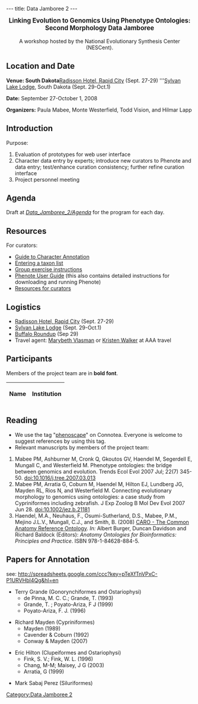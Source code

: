 ---
title: Data Jamboree 2
---

<center><big>'''Linking Evolution to Genomics Using Phenotype Ontologies:'''<br/>'''Second Morphology Data Jamboree'''</big><br/><br/>A workshop hosted by the National Evolutionary Synthesis Center (NESCent).</center>

==Location and Date==

'''Venue: South Dakota
'''<span class="plainlinks">[http://www.radisson.com/rapidcitysd/ Radisson Hotel, Rapid City]</span> (Sept. 27-29)
'''<span class="plainlinks">[http://www.custerresorts.com/sylvan-lake-lodge-custer-state-park-resort/ Sylvan Lake Lodge]</span>, South Dakota (Sept. 29-Oct.1)

'''Date:''' September 27-October 1, 2008

'''Organizers:''' Paula Mabee, Monte Westerfield, Todd Vision, and Hilmar Lapp

==Introduction==

Purpose:

# Evaluation of prototypes for web user interface
# Character data entry by experts; introduce new curators to Phenote and data entry; test/enhance curation consistency; further refine curation interface
# Project personnel meeting

==Agenda==

Draft at ''[[Data_Jamboree_2/Agenda]]'' for the program for each day.

==Resources==

For curators:
* [[Guide to Character Annotation]]
* [https://webdav.nescent.org/phenoscape-data/TaxonList_rev.doc Entering a taxon list]
* [https://webdav.nescent.org/phenoscape-data/group-exercise.doc Group exercise instructions]
* [[Phenote User Guide]] (this also contains detailed instructions for downloading and running Phenote)
* [[Resources for curators]]

==Logistics==

* <span class="plainlinks">[http://www.radisson.com/rapidcitysd/ Radisson Hotel, Rapid City]</span> (Sept. 27-29)
* <span class="plainlinks">[http://www.custerresorts.com/sylvan-lake-lodge-custer-state-park-resort/ Sylvan Lake Lodge]</span> (Sept. 29-Oct.1)
* [http://www.travelsd.com/about/events/buffaloroundup.asp Buffalo Roundup] (Sep 29)
* Travel agent: [mailto:Marybeth.Vlasman%40aaasd%2eorg Marybeth Vlasman] or [mailto:kristen.walker%40aaasd%2eorg Kristen Walker] at AAA travel

==Participants==

Members of the project team are in '''bold font'''.

{| border="1" cellpadding="3" cellspacing="0"
|-
! Name !! Institution
{{EventParticipant|Balhoff|Jim|balhoff%40nescent%2eorg|NESCent|'''}}
{{EventParticipant|Blake|Judith|jblake%40informatics%2ejax.org|The Jackson Laboratory|}}
{{EventParticipant|Grande|Terry|TGRANDE%40luc%2eedu|Loyola University, Chicago|}}
{{EventParticipant|Dahdul|Wasila|Wasila.Dahdul%40usd%2eedu|University of South Dakota and NESCent|'''}}
{{EventParticipant|Engeman|Jeff|jeffrey%2eengeman%40usd%2eedu|University of South Dakota|}}
{{EventParticipant|Hilton|Eric|ehilton%40vims%2eedu|Virginia Institute of Marine Science|}}
{{EventParticipant|Kothari|Cartik|cartik%40nescent%2eorg|NESCent|'''}}
{{EventParticipant|Lapp|Hilmar|hlapp%40nescent%2eorg|NESCent|'''}}
{{EventParticipant|Lewis|Suzanna|lsuzi%40fruitfly2eorg |Berkeley Bioinformatics and Ontology Project|}}
{{EventParticipant|Lundberg|John|lundberg%40acnatsci%2eorg |Department of Ichthyology, Academy of Natural Sciences|'''}}
{{EventParticipant|Mabee|Paula|pmabee%40usd%2eedu|University of South Dakota|'''}}
{{EventParticipant|Mayden|Rick|cypriniformes@gmail.com|St. Louis University|}}
{{EventParticipant|Midford|Peter|petermidford%40yahoo%2ecom|Dept. of Ecology and Evolutionary Biology, University of Kansas|'''}}
{{EventParticipant|Sabaj Pérez|Mark|sabaj%40acnatsci%2eorg|Academy of Natural Sciences, Philadelphia|}}
{{EventParticipant|Vision|Todd|tjv%40bio%2eunc%2eedu|NESCent, and Department of Biology, University of North Carolina at Chapel Hill|'''}}
{{EventParticipant|Westerfield|Monte|monte%40uoneuro%2euoregon%2eedu|Zebrafish Information Network (ZFIN) and Institute of Neuroscience, University of Oregon|'''}}
|}

==Reading==

* We use the tag "<span class="plainlinks">[http://www.connotea.org/tag/phenoscape phenoscape]</span>" on Connotea. Everyone is welcome to suggest references by using this tag.
* Relevant manuscripts by members of the project team:
# Mabee PM, Ashburner M, Cronk Q, Gkoutos GV, Haendel M, Segerdell E, Mungall C, and Westerfield M. Phenotype ontologies: the bridge between genomics and evolution. Trends Ecol Evol 2007 Jul; 22(7) 345-50. [http://dx.doi.org/10.1016/j.tree.2007.03.013 doi:10.1016/j.tree.2007.03.013]
# Mabee PM, Arratia G, Coburn M, Haendel M, Hilton EJ, Lundberg JG, Mayden RL, Rios N, and Westerfield M. Connecting evolutionary morphology to genomics using ontologies: a case study from Cypriniformes including zebrafish. J Exp Zoolog B Mol Dev Evol 2007 Jun 28. [http://dx.doi.org/10.1002/jez.b.21181 doi:10.1002/jez.b.21181]
# Haendel, M.A., Neuhaus, F., Osumi-Sutherland, D.S., Mabee, P.M., Mejino J.L.V., Mungall, C.J., and Smith, B. (2008) [[Media:Caroreprint.pdf|CARO - The Common Anatomy Reference Ontology]]. ''In:'' Albert Burger, Duncan Davidson and Richard Baldock (Editors): ''Anatomy Ontologies for Bioinformatics: Principles and Practice''. ISBN 978-1-84628-884-5.

==Papers for Annotation==
see: http://spreadsheets.google.com/ccc?key=pTeXfTnVPxC-P1URVHbI4Qg&hl=en

*Terry Grande (Gonorynchiformes and Ostariophysi)
**de Pinna, M. C. C.; Grande, T. (1993)
**Grande, T. ; Poyato-Ariza, F J (1999)
**Poyato-Ariza, F. J. (1996)

*Richard Mayden (Cypriniformes)
**Mayden (1989)
**Cavender & Coburn (1992)
**Conway & Mayden (2007)

*Eric Hilton (Clupeiformes and Ostariophysi)
**Fink, S. V.; Fink, W. L. (1996)
**Chang, M-M; Maisey, J G (2003)
**Arratia, G (1999) 

*Mark Sabaj Perez (Siluriformes)

[[Category:Data Jamboree 2]]